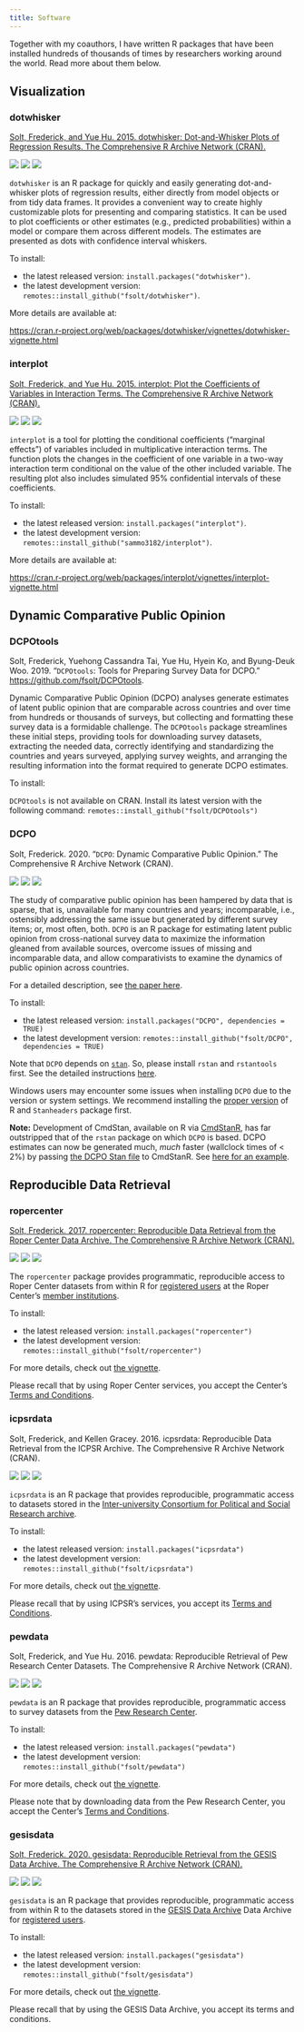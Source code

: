 ```yaml
---
title: Software
---
```


Together with my coauthors, I have written R packages that have been installed hundreds of thousands of times by researchers working around the world.  Read more about them below.

## Visualization

### dotwhisker
[Solt, Frederick, and Yue Hu. 2015. dotwhisker: Dot-and-Whisker Plots of Regression Results. The Comprehensive R Archive Network (CRAN).](https://fsolt.org/dotwhisker/)

[<img src="https://www.r-pkg.org/badges/version/dotwhisker">](https://cran.r-project.org/web/packages/dotwhisker/index.html)
<img src="https://cranlogs.r-pkg.org/badges/grand-total/dotwhisker"> <img src="https://cranlogs.r-pkg.org/badges/dotwhisker?color=orange">

`dotwhisker` is an R package for quickly and easily generating dot-and-whisker plots of regression results, either directly from model objects or from tidy data frames. It provides a convenient way to create highly customizable plots for presenting and comparing statistics. It can be used to plot coefficients or other estimates (e.g., predicted probabilities) within a model or compare them across different models. The estimates are presented as dots with confidence interval whiskers.

To install:

* the latest released version: `install.packages("dotwhisker")`.
* the latest development version: `remotes::install_github("fsolt/dotwhisker")`.

More details are available at:

[https://cran.r-project.org/web/packages/dotwhisker/vignettes/dotwhisker-vignette.html](https://cran.r-project.org/web/packages/dotwhisker/vignettes/dotwhisker-vignette.html)


### interplot
[Solt, Frederick, and Yue Hu. 2015. interplot: Plot the Coefficients of Variables in Interaction Terms. The Comprehensive R Archive Network (CRAN).](https://sammo3182.github.io/interplot/)

[<img src="https://www.r-pkg.org/badges/version/interplot">](https://cran.r-project.org/web/packages/interplot/index.html)
<img src="https://cranlogs.r-pkg.org/badges/grand-total/interplot"> <img src="https://cranlogs.r-pkg.org/badges/interplot?color=orange">

`interplot` is a tool for plotting the conditional coefficients ("marginal effects") of variables included in multiplicative interaction terms. The function plots the changes in the coefficient of one variable in a two-way interaction term conditional on the value of the other included variable. The resulting plot also includes simulated 95% confidential intervals of these coefficients.

To install:

* the latest released version: `install.packages("interplot")`.
* the latest development version: `remotes::install_github("sammo3182/interplot")`.

More details are available at:

[https://cran.r-project.org/web/packages/interplot/vignettes/interplot-vignette.html](https://cran.r-project.org/web/packages/interplot/vignettes/interplot-vignette.html)

## Dynamic Comparative Public Opinion

### DCPOtools
Solt, Frederick, Yuehong Cassandra Tai, Yue Hu, Hyein Ko, and Byung-Deuk Woo. 2019. "`DCPOtools`: Tools for Preparing Survey Data for DCPO." <https://github.com/fsolt/DCPOtools>.

Dynamic Comparative Public Opinion (DCPO) analyses generate estimates of latent public opinion that are comparable across countries and over time from hundreds or thousands of surveys, but collecting and formatting these survey data is a formidable challenge.  The `DCPOtools` package streamlines these initial steps, providing tools for downloading survey datasets, extracting the needed data, correctly identifying and standardizing the countries and years surveyed, applying survey weights, and arranging the resulting information into the format required to generate DCPO estimates. 

To install:

`DCPOtools` is not available on CRAN.  Install its latest version with the following command: `remotes::install_github("fsolt/DCPOtools")`


### DCPO
Solt, Frederick. 2020. "`DCPO`: Dynamic Comparative Public Opinion."  The Comprehensive R Archive Network (CRAN).

[<img src="https://www.r-pkg.org/badges/version/DCPO">](https://cran.r-project.org/web/packages/DCPO/index.html)
<img src="https://cranlogs.r-pkg.org/badges/grand-total/DCPO"> <img src="https://cranlogs.r-pkg.org/badges/DCPO?color=orange">

The study of comparative public opinion has been hampered by data that is sparse, that is, unavailable for many countries and years; incomparable, i.e., ostensibly addressing the same issue but generated by different survey items; or, most often, both.  `DCPO` is an R package for estimating latent public opinion from cross-national survey data to maximize the information gleaned from available sources, overcome issues of missing and incomparable data, and allow comparativists to examine the dynamics of public opinion across countries.

For a detailed description, see [the paper here](https://osf.io/preprints/socarxiv/d5n9p/).

To install:

* the latest released version: `install.packages("DCPO", dependencies = TRUE)`
* the latest development version: `remotes::install_github("fsolt/DCPO", dependencies = TRUE)`

Note that `DCPO` depends on [`stan`](https://mc-stan.org). So, please install `rstan` and `rstantools` first. 
See the detailed instructions [here](https://github.com/stan-dev/rstan/wiki/RStan-Getting-Started). 

Windows users may encounter some issues when installing `DCPO` due to the version or system settings.
We recommend installing the [proper version](https://cran.r-project.org/web/checks/check_results_DCPO.html) of R and `Stanheaders` package first. 

**Note:** Development of CmdStan, available on R via [CmdStanR](https://mc-stan.org/cmdstanr/), has far outstripped that of the `rstan` package on which `DCPO` is based.  DCPO estimates can now be generated much, _much_ faster (wallclock times of < 2%) by passing [the DCPO Stan file](https://github.com/fsolt/DCPO/blob/master/inst/stan/dcpo.stan) to CmdStanR.  See [here for an example](https://github.com/fsolt/dcpo_trust_bureaucracy/blob/ba7f193a47ae6f0474e00bffd84ad8de6e5bf32e/paper/dcpo_trust_bureaucracy.Rmd#L419).


## Reproducible Data Retrieval

### ropercenter
[Solt, Frederick.  2017.  ropercenter: Reproducible Data Retrieval from the Roper Center Data Archive.  The Comprehensive R Archive Network (CRAN).](https://fsolt.org/ropercenter/)

[<img src="https://www.r-pkg.org/badges/version/ropercenter">](https://cran.r-project.org/web/packages/ropercenter/index.html)
<img src="https://cranlogs.r-pkg.org/badges/grand-total/ropercenter"> <img src="https://cranlogs.r-pkg.org/badges/ropercenter?color=orange">

The `ropercenter` package provides programmatic, reproducible access to Roper Center datasets from within R for [registered users](https://ropercenter.cornell.edu/make-personalized-account/) at the Roper Center's [member institutions](https://ropercenter.cornell.edu/list-of-members/). 

To install:

* the latest released version: `install.packages("ropercenter")`
* the latest development version: `remotes::install_github("fsolt/ropercenter")`

For more details, check out [the vignette](https://cran.r-project.org/package=ropercenter/vignettes/ropercenter-vignette.html).

Please recall that by using Roper Center services, you accept the Center's [Terms and Conditions](https://ropercenter.cornell.edu/CFIDE/cf/action/registration/termsAndConditions.cfm).


### icpsrdata
Solt, Frederick, and Kellen Gracey.  2016. icpsrdata: Reproducible Data Retrieval from the ICPSR Archive. The Comprehensive R Archive Network (CRAN).

[<img src="https://www.r-pkg.org/badges/version/icpsrdata">](https://cran.r-project.org/web/packages/icpsrdata/index.html)
<img src="https://cranlogs.r-pkg.org/badges/grand-total/icpsrdata"> <img src="https://cranlogs.r-pkg.org/badges/icpsrdata?color=orange">

`icpsrdata` is an R package that provides reproducible, programmatic access to datasets stored in the [Inter-university Consortium for Political and Social Research archive](https://www.icpsr.umich.edu).

To install:

* the latest released version: `install.packages("icpsrdata")`
* the latest development version: `remotes::install_github("fsolt/icpsrdata")`

For more details, check out [the vignette](https://cran.r-project.org/web/packages/icpsrdata/vignettes/icpsrdata-vignette.html).

Please recall that by using ICPSR's services, you accept its [Terms and Conditions](https://www.icpsr.umich.edu/cgi-bin/terms?path=ICPSR&study=0001).


### pewdata
Solt, Frederick, and Yue Hu. 2016. pewdata: Reproducible Retrieval of Pew Research Center Datasets. The Comprehensive R Archive Network (CRAN).

[<img src="https://www.r-pkg.org/badges/version/pewdata">](https://cran.r-project.org/web/packages/pewdata/index.html)
<img src="https://cranlogs.r-pkg.org/badges/grand-total/pewdata"> <img src="https://cranlogs.r-pkg.org/badges/pewdata?color=orange">

`pewdata` is an R package that provides reproducible, programmatic access to survey datasets from the [Pew Research Center](https://www.pewresearch.org).

To install:

* the latest released version: `install.packages("pewdata")`
* the latest development version: `remotes::install_github("fsolt/pewdata")`

For more details, check out [the vignette](https://cran.r-project.org/web/packages/pewdata/vignettes/pewdata-vignette.html).

Please note that by downloading data from the Pew Research Center, you accept the Center's [Terms and Conditions](https://www.people-press.org/category/datasets/?download=20060061#Legal).


### gesisdata
[Solt, Frederick. 2020. gesisdata: Reproducible Retrieval from the GESIS Data Archive. The Comprehensive R Archive Network (CRAN).](https://fsolt.org/gesisdata/)

[<img src="https://www.r-pkg.org/badges/version/gesisdata">](https://cran.r-project.org/web/packages/gesisdata/index.html)
<img src="https://cranlogs.r-pkg.org/badges/grand-total/gesisdata"> <img src="https://cranlogs.r-pkg.org/badges/gesisdata?color=orange">

`gesisdata` is an R package that provides reproducible, programmatic access from within R to the datasets stored in the [GESIS Data Archive](https://search.gesis.org) Data Archive for [registered users](https://login.gesis.org/).

To install:

* the latest released version: `install.packages("gesisdata")`
* the latest development version: `remotes::install_github("fsolt/gesisdata")`

For more details, check out [the vignette](/gesisdata/articles/gesisdata-vignette.html).

Please recall that by using the GESIS Data Archive, you accept its terms and conditions.
